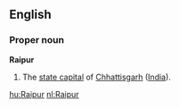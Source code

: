 ==English==
===Proper noun===
'''Raipur'''
#The [[state capital]] of [[Chhattisgarh]] ([[India]]).

[[hu:Raipur]]
[[nl:Raipur]]